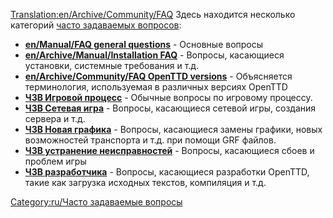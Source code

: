 [[Translation:en/Archive/Community/FAQ]]
{{ru/Перевод|en/Archive/Community/FAQ|0}}
{{ru/Manual/Оглавление}}
Здесь находится несколько категорий [https://www.wikipedia.org/wiki/ru:FAQ часто задаваемых вопросов]:

*'''[[en/Manual/FAQ general questions]]''' - Основные вопросы
*'''[[en/Archive/Manual/Installation FAQ]]''' - Вопросы, касающиеся установки, системные требования и т.д.
*'''[[en/Archive/Community/FAQ OpenTTD versions]]''' - Объясняется терминология, используемая в различных версиях OpenTTD
*'''[[ru/Manual/ЧЗВ Игровой процесс|ЧЗВ Игровой процесс]]''' - Обычные вопросы по игровому процессу.
*'''[[ru/Manual/ЧЗВ Сетевая игра|ЧЗВ Сетевая игра]]''' - Вопросы, касающиеся сетевой игры, создания сервера и т.д.
*'''[[ru/Archive/Community/ЧЗВ NewGRF|ЧЗВ Новая графика]]''' - Вопросы, касающиеся замены графики, новых возможностей транспорта и т.д. при помощи GRF файлов.
*'''[[ru/Archive/Community/ЧЗВ устранение неисправностей|ЧЗВ устранение неисправностей]]''' - Вопросы, касающиеся сбоев и проблем игры
*'''[[ru/Development/Часто задаваемые вопросы разработчика|ЧЗВ разработчика]]''' - Вопросы, касающиеся разработки OpenTTD, такие как загрузка исходных текстов, компиляция и т.д.
[[Category:ru/Часто задаваемые вопросы]]